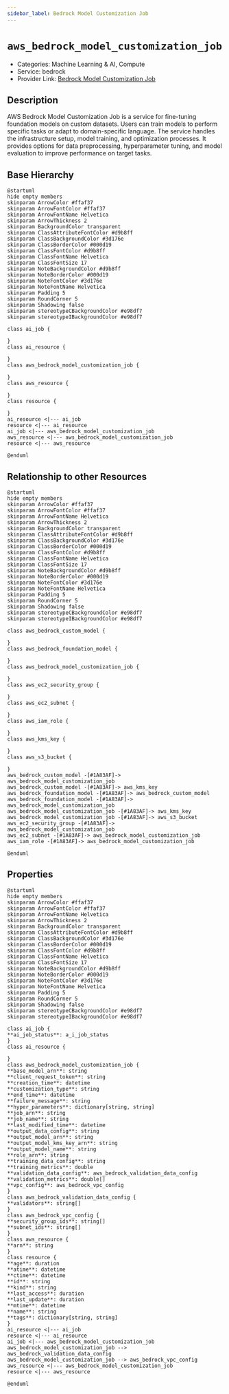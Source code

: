 ```yaml
---
sidebar_label: Bedrock Model Customization Job
---
```


# `aws_bedrock_model_customization_job`

- Categories: Machine Learning & AI, Compute
- Service: bedrock
- Provider Link: [Bedrock Model Customization Job](https://docs.aws.amazon.com/bedrock/latest/userguide/custom-models.html)

## Description

AWS Bedrock Model Customization Job is a service for fine-tuning foundation models on custom datasets. Users can train models to perform specific tasks or adapt to domain-specific language. The service handles the infrastructure setup, model training, and optimization processes. It provides options for data preprocessing, hyperparameter tuning, and model evaluation to improve performance on target tasks.

## Base Hierarchy

<ZoomPanPinch>

```kroki imgType="plantuml" imgAlt="Hierarchy of Bedrock Model Customization Job"
@startuml
hide empty members
skinparam ArrowColor #ffaf37
skinparam ArrowFontColor #ffaf37
skinparam ArrowFontName Helvetica
skinparam ArrowThickness 2
skinparam BackgroundColor transparent
skinparam ClassAttributeFontColor #d9b8ff
skinparam ClassBackgroundColor #3d176e
skinparam ClassBorderColor #000d19
skinparam ClassFontColor #d9b8ff
skinparam ClassFontName Helvetica
skinparam ClassFontSize 17
skinparam NoteBackgroundColor #d9b8ff
skinparam NoteBorderColor #000d19
skinparam NoteFontColor #3d176e
skinparam NoteFontName Helvetica
skinparam Padding 5
skinparam RoundCorner 5
skinparam Shadowing false
skinparam stereotypeCBackgroundColor #e98df7
skinparam stereotypeIBackgroundColor #e98df7

class ai_job {

}
class ai_resource {

}
class aws_bedrock_model_customization_job {

}
class aws_resource {

}
class resource {

}
ai_resource <|--- ai_job
resource <|--- ai_resource
ai_job <|--- aws_bedrock_model_customization_job
aws_resource <|--- aws_bedrock_model_customization_job
resource <|--- aws_resource

@enduml
```

</ZoomPanPinch>

## Relationship to other Resources

<ZoomPanPinch>

```kroki imgType="plantuml" imgAlt="Diagram of Bedrock Model Customization Job resource relationships"
@startuml
hide empty members
skinparam ArrowColor #ffaf37
skinparam ArrowFontColor #ffaf37
skinparam ArrowFontName Helvetica
skinparam ArrowThickness 2
skinparam BackgroundColor transparent
skinparam ClassAttributeFontColor #d9b8ff
skinparam ClassBackgroundColor #3d176e
skinparam ClassBorderColor #000d19
skinparam ClassFontColor #d9b8ff
skinparam ClassFontName Helvetica
skinparam ClassFontSize 17
skinparam NoteBackgroundColor #d9b8ff
skinparam NoteBorderColor #000d19
skinparam NoteFontColor #3d176e
skinparam NoteFontName Helvetica
skinparam Padding 5
skinparam RoundCorner 5
skinparam Shadowing false
skinparam stereotypeCBackgroundColor #e98df7
skinparam stereotypeIBackgroundColor #e98df7

class aws_bedrock_custom_model {

}
class aws_bedrock_foundation_model {

}
class aws_bedrock_model_customization_job {

}
class aws_ec2_security_group {

}
class aws_ec2_subnet {

}
class aws_iam_role {

}
class aws_kms_key {

}
class aws_s3_bucket {

}
aws_bedrock_custom_model -[#1A83AF]-> aws_bedrock_model_customization_job
aws_bedrock_custom_model -[#1A83AF]-> aws_kms_key
aws_bedrock_foundation_model -[#1A83AF]-> aws_bedrock_custom_model
aws_bedrock_foundation_model -[#1A83AF]-> aws_bedrock_model_customization_job
aws_bedrock_model_customization_job -[#1A83AF]-> aws_kms_key
aws_bedrock_model_customization_job -[#1A83AF]-> aws_s3_bucket
aws_ec2_security_group -[#1A83AF]-> aws_bedrock_model_customization_job
aws_ec2_subnet -[#1A83AF]-> aws_bedrock_model_customization_job
aws_iam_role -[#1A83AF]-> aws_bedrock_model_customization_job

@enduml
```

</ZoomPanPinch>

## Properties

<ZoomPanPinch>

```kroki imgType="plantuml" imgAlt="Diagram of Bedrock Model Customization Job data model"
@startuml
hide empty members
skinparam ArrowColor #ffaf37
skinparam ArrowFontColor #ffaf37
skinparam ArrowFontName Helvetica
skinparam ArrowThickness 2
skinparam BackgroundColor transparent
skinparam ClassAttributeFontColor #d9b8ff
skinparam ClassBackgroundColor #3d176e
skinparam ClassBorderColor #000d19
skinparam ClassFontColor #d9b8ff
skinparam ClassFontName Helvetica
skinparam ClassFontSize 17
skinparam NoteBackgroundColor #d9b8ff
skinparam NoteBorderColor #000d19
skinparam NoteFontColor #3d176e
skinparam NoteFontName Helvetica
skinparam Padding 5
skinparam RoundCorner 5
skinparam Shadowing false
skinparam stereotypeCBackgroundColor #e98df7
skinparam stereotypeIBackgroundColor #e98df7

class ai_job {
**ai_job_status**: a_i_job_status
}
class ai_resource {

}
class aws_bedrock_model_customization_job {
**base_model_arn**: string
**client_request_token**: string
**creation_time**: datetime
**customization_type**: string
**end_time**: datetime
**failure_message**: string
**hyper_parameters**: dictionary[string, string]
**job_arn**: string
**job_name**: string
**last_modified_time**: datetime
**output_data_config**: string
**output_model_arn**: string
**output_model_kms_key_arn**: string
**output_model_name**: string
**role_arn**: string
**training_data_config**: string
**training_metrics**: double
**validation_data_config**: aws_bedrock_validation_data_config
**validation_metrics**: double[]
**vpc_config**: aws_bedrock_vpc_config
}
class aws_bedrock_validation_data_config {
**validators**: string[]
}
class aws_bedrock_vpc_config {
**security_group_ids**: string[]
**subnet_ids**: string[]
}
class aws_resource {
**arn**: string
}
class resource {
**age**: duration
**atime**: datetime
**ctime**: datetime
**id**: string
**kind**: string
**last_access**: duration
**last_update**: duration
**mtime**: datetime
**name**: string
**tags**: dictionary[string, string]
}
ai_resource <|--- ai_job
resource <|--- ai_resource
ai_job <|--- aws_bedrock_model_customization_job
aws_bedrock_model_customization_job --> aws_bedrock_validation_data_config
aws_bedrock_model_customization_job --> aws_bedrock_vpc_config
aws_resource <|--- aws_bedrock_model_customization_job
resource <|--- aws_resource

@enduml
```

</ZoomPanPinch>
